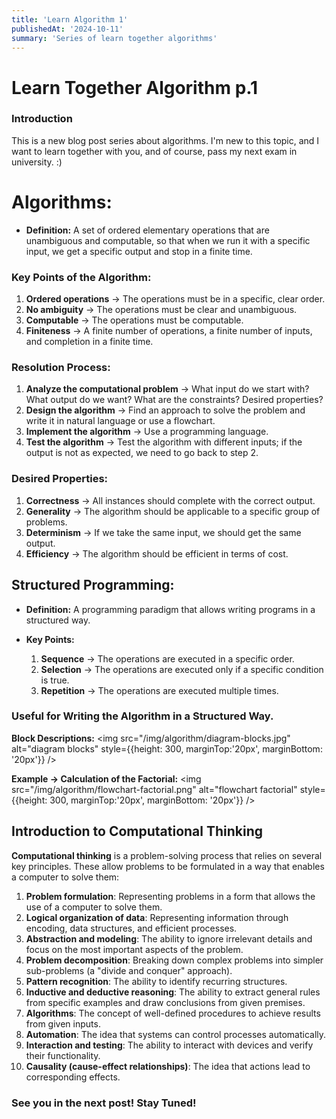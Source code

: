 ```yaml
---
title: 'Learn Algorithm 1'
publishedAt: '2024-10-11'
summary: 'Series of learn together algorithms'
---
```


# **Learn Together Algorithm p.1**

### **Introduction**
This is a new blog post series about algorithms. I'm new to this topic, and I want to learn together with you, and of course, pass my next exam in university. :)

# Algorithms:
- **Definition:** A set of ordered elementary operations that are unambiguous and computable, so that when we run it with a specific input, we get a specific output and stop in a finite time.

### Key Points of the Algorithm:
1. **Ordered operations** -> The operations must be in a specific, clear order.
2. **No ambiguity** -> The operations must be clear and unambiguous.
3. **Computable** -> The operations must be computable.
4. **Finiteness** -> A finite number of operations, a finite number of inputs, and completion in a finite time.

### Resolution Process:
1. **Analyze the computational problem** -> What input do we start with? What output do we want? What are the constraints? Desired properties?
2. **Design the algorithm** -> Find an approach to solve the problem and write it in natural language or use a flowchart.
3. **Implement the algorithm** -> Use a programming language.
4. **Test the algorithm** -> Test the algorithm with different inputs; if the output is not as expected, we need to go back to step 2.

### Desired Properties:
1. **Correctness** -> All instances should complete with the correct output.
2. **Generality** -> The algorithm should be applicable to a specific group of problems.
3. **Determinism** -> If we take the same input, we should get the same output.
4. **Efficiency** -> The algorithm should be efficient in terms of cost.

## Structured Programming:
- **Definition:** A programming paradigm that allows writing programs in a structured way.

- **Key Points:**
  1. **Sequence** -> The operations are executed in a specific order.
  2. **Selection** -> The operations are executed only if a specific condition is true.
  3. **Repetition** -> The operations are executed multiple times.

### Useful for Writing the Algorithm in a Structured Way.
**Block Descriptions:**
<img src="/img/algorithm/diagram-blocks.jpg" alt="diagram blocks" style={{height: 300, marginTop:'20px', marginBottom: '20px'}} />

**Example -> Calculation of the Factorial:**
<img src="/img/algorithm/flowchart-factorial.png" alt="flowchart factorial" style={{height: 300, marginTop:'20px', marginBottom: '20px'}} />

## **Introduction to Computational Thinking**

**Computational thinking** is a problem-solving process that relies on several key principles. These allow problems to be formulated in a way that enables a computer to solve them:

1. **Problem formulation**: Representing problems in a form that allows the use of a computer to solve them.
2. **Logical organization of data**: Representing information through encoding, data structures, and efficient processes.
3. **Abstraction and modeling**: The ability to ignore irrelevant details and focus on the most important aspects of the problem.
4. **Problem decomposition**: Breaking down complex problems into simpler sub-problems (a "divide and conquer" approach).
5. **Pattern recognition**: The ability to identify recurring structures.
6. **Inductive and deductive reasoning**: The ability to extract general rules from specific examples and draw conclusions from given premises.
7. **Algorithms**: The concept of well-defined procedures to achieve results from given inputs.
8. **Automation**: The idea that systems can control processes automatically.
9. **Interaction and testing**: The ability to interact with devices and verify their functionality.
10. **Causality (cause-effect relationships)**: The idea that actions lead to corresponding effects.

### **See you in the next post! Stay Tuned!**
